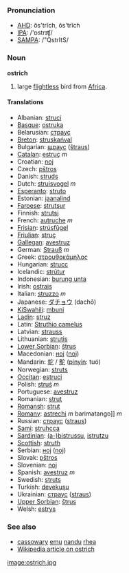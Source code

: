 ===Pronunciation===
*[[w:AHD|AHD]]: ŏs'trĭch, ôs'trĭch
*[[w:IPA|IPA]]: /'ɒstrɪʧ/ <!-- or /'ɒstrɪdʒ/ ? -->
*[[w:SAMPA|SAMPA]]: /"QstrItS/

=== Noun ===

'''ostrich'''

#large [[flightless]] bird from [[Africa]].

==== Translations ====

*Albanian: [[struci]]
*[[Basque]]: [[ostruka]]
*Belarusian: [[страус]]
*[[Breton]]: [[struskańval]]
*Bulgarian: [[щраус]] ([[štraus]])
*[[Catalan]]: [[estruç]] ''m''
*Croatian: [[noj]]
*Czech: [[pštros]]
*Danish: [[struds]]
*Dutch: [[struisvogel]] ''m''
*[[Esperanto]]: [[struto]]
*Estonian: [[jaanalind]]
*[[Faroese]]: [[strutsur]]
*Finnish: [[strutsi]]
*French: [[autruche]] ''m''
*[[Frisian]]: [[strúsfûgel]]
*[[Friulian]]: [[struç]]
*[[Gallegan]]: [[avestruz]]
*German: [[Strauß]] ''m''
*Greek: [[στρουθοκάμηλος]]
*Hungarian: [[strucc]]
*Icelandic: [[strútur]]
*Indonesian: [[burung unta]]
*Irish: [[ostrais]]
*Italian: [[struzzo]] ''m''
*Japanese: [[ダチョウ]] (dachō)
*[[KiSwahili]]: [[mbuni]]
*[[Ladin]]: [[struz]]
*Latin: [[Struthio camelus]] '' ''
*Latvian: [[strauss]]
*Lithuanian: [[strutis]]
*[[Lower Sorbian]]: [[štrus]]
*Macedonian: [[ноj]] ([[noj]])
*Mandarin: [[鸵]] / [[鴕]] ([[pinyin]]: tuó)
*Norwegian: [[struts]]
*[[Occitan]]: [[estruci]]
*Polish: [[struś]] ''m''
*Portuguese: [[avestruz]]
*Romanian: [[struţ]]
*[[Romansh]]: [[strut]]
*[[Romany]]: [[astrechi]] ''m'' barimatango]] ''m''
*Russian: [[страус]] ([[straus]]) '' ''
*[[Sami]]: [[struhcca]]
*[[Sardinian]]: [[(a-)bistrussu]], [[istrutzu]]
*[[Scottish]]: [[struth]]
*Serbian: [[ноj]] ([[noj]])
*Slovak: [[pštros]]
*Slovenian: [[noj]]
*Spanish: [[avestruz]] ''m'' 
*Swedish: [[struts]]
*Turkish: [[devekuşu]]
*Ukrainian: [[страус]] ([[straus]])
*[[Upper Sorbian]]: [[štrus]]
*Welsh: [[estrys]]

===See also===
*[[cassowary]] [[emu]] [[nandu]] [[rhea]]
*[[w:ostrich|Wikipedia article on ostrich]]

[[image:ostrich.jpg]]